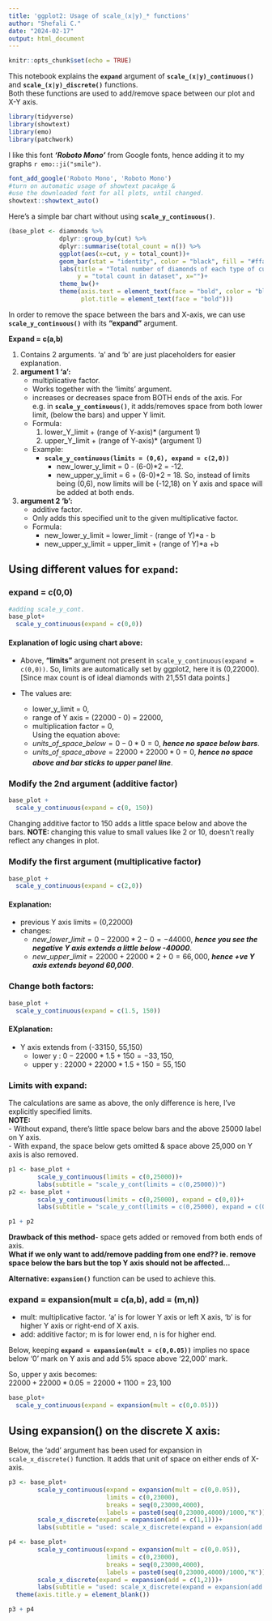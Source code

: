 ```yaml
---
title: 'ggplot2: Usage of scale_(x|y)_* functions'
author: "Shefali C."
date: "2024-02-17"
output: html_document
---
```


```r
knitr::opts_chunk$set(echo = TRUE)
```

This notebook explains the **`expand`** argument of **`scale_(x|y)_continuous()`** and **`scale_(x|y)_discrete()`** functions.  
Both these functions are used to add/remove space between our plot and X-Y axis.  

```r
library(tidyverse)
library(showtext)
library(emo)
library(patchwork)
```

I like this font ***'Roboto Mono'*** from Google fonts, hence adding it to my graphs `r emo::ji("smile")`.

```r
font_add_google('Roboto Mono', 'Roboto Mono')
#turn on automatic usage of showtext pacakge & 
#use the downloaded font for all plots, until changed.
showtext::showtext_auto()
```


Here's a simple bar chart without using **`scale_y_continuous()`**.

```r
(base_plot <- diamonds %>% 
              dplyr::group_by(cut) %>% 
              dplyr::summarise(total_count = n()) %>% 
              ggplot(aes(x=cut, y = total_count))+
              geom_bar(stat = "identity", color = "black", fill = "#ffa600")+
              labs(title = "Total number of diamonds of each type of cut",
                   y = "total count in dataset", x="")+
              theme_bw()+
              theme(axis.text = element_text(face = "bold", color = "black"),
                    plot.title = element_text(face = "bold")))
```

In order to remove the space between the bars and X-axis, we can use **`scale_y_continuous()`** with its **"expand"** argument. 

**Expand = c(a,b)**  

1. Contains 2 arguments. 'a' and 'b' are just placeholders for easier  explanation.  
2. **argument 1 'a':**  
    - multiplicative factor.  
    - Works together with the 'limits' argument.  
    - increases or decreases space from BOTH ends of the axis. For e.g. in **`scale_y_continuous()`**, it adds/removes space from both lower limit, (below the bars) and upper Y limit.  
    - Formula:  
        1. lower_Y_limit + (range of Y-axis)* (argument 1)  
        2. upper_Y_limit + (range of Y-axis)* (argument 1) 
        
    - Example:  
        - **`scale_y_continuous(limits = (0,6), expand = c(2,0))`**  
            - new_lower_y_limit = 0 - (6-0)*2 = -12.  
            - new_upper_y_limit = 6 + (6-0)*2 = 18. 
            So, instead of limits being (0,6), now limits will be (-12,18) on Y axis and space will be added at both ends.  
            
3. **argument 2 'b':**  
    - additive factor.  
    - Only adds this specified unit to the given multiplicative factor.  
    - Formula:
        - new_lower_y_limit = lower_limit - (range of Y)*a - b  
        - new_upper_y_limit = upper_limit + (range of Y)*a +b  
        
## Using different values for `expand`:
        
### expand = c(0,0)  

```r
#adding scale_y_cont.
base_plot+
  scale_y_continuous(expand = c(0,0))
```

#### Explanation of logic using chart above:

- Above, **"limits"** argument not present in `scale_y_continuous(expand = c(0,0))`. So, limits are automatically set by ggplot2, here it is (0,22000). [Since max count is of ideal diamonds with 21,551 data points.] 

- The values are:  
  - lower_y_limit = 0,  
  - range of Y axis = (22000 - 0) = 22000,  
  - multiplication factor = 0,  
  Using the equation above:  
  - $units\_of\_space\_below = 0 - 0*0 = 0$, ***hence no space below bars***.  
  - $units\_of_\_space\_above = 22000 + 22000*0 = 0$, ***hence no space above and bar sticks to upper panel line***.  

### Modify the 2nd argument (additive factor)  

```r
base_plot + 
  scale_y_continuous(expand = c(0, 150))
```

Changing additive factor to 150 adds a little space below and above the bars. 
**NOTE: ** changing this value to small values like 2 or 10, doesn't really reflect any changes in plot.

### Modify the first argument (multiplicative factor)

```r
base_plot +
  scale_y_continuous(expand = c(2,0))
```

#### Explanation:  

- previous Y axis limits = (0,22000)  
- changes:  
    - $new\_lower\_limit = 0 - 22000*2 - 0 = -44000$, ***hence you see the negative Y axis extends a little below -40000***.  
    - $new\_upper\_limit = 22000 + 22000*2 + 0 = 66,000$, ***hence +ve Y axis extends beyond 60,000***.  
    
### Change both factors:  

```r
base_plot +
  scale_y_continuous(expand = c(1.5, 150))
```

#### EXplanation:  

- Y axis extends from (-33150, 55,150)  
    - lower y : $0 - 22000*1.5 + 150 = -33,150$,  
    - upper y : $22000 + 22000*1.5 + 150 = 55,150$  
    
### Limits with expand: 

The calculations are same as above, the only difference is here, I've explicitly specified limits.  
**NOTE: **  
- Without expand, there's little space below bars and the above 25000 label on Y axis.  
- With expand, the space below gets omitted & space above 25,000 on Y axis is also removed. 


```r
p1 <- base_plot + 
        scale_y_continuous(limits = c(0,25000))+
        labs(subtitle = "scale_y_cont(limits = c(0,25000))")
p2 <- base_plot +
        scale_y_continuous(limits = c(0,25000), expand = c(0,0))+
        labs(subtitle = "scale_y_cont(limits = c(0,25000), expand = c(0,0))")

p1 + p2
```

**Drawback of this method**- space gets added or removed from both ends of axis.  
**What if we only want to add/remove padding from one end?? ie. remove space below the bars but the top Y axis should not be affected...**  

**Alternative: ** **`expansion()`** function can be used to achieve this.  

### expand = expansion(mult = c(a,b), add = (m,n))

- mult: multiplicative factor. 'a' is for lower Y axis or left X axis, 'b' is for higher Y axis or right-end of X axis.  
- add: additive factor; m is for lower end, n is for higher end.  

Below, keeping **`expand = expansion(mult = c(0,0.05))`** implies no space below '0' mark on Y axis and add 5% space above '22,000' mark. 

So, upper y axis becomes:  
$22000 + 22000*0.05 = 22000 + 1100 = 23,100$

```r
base_plot+
  scale_y_continuous(expand = expansion(mult = c(0,0.05)))
```

## Using expansion() on the discrete X axis: 

Below, the 'add' argument has been used for expansion in `scale_x_discrete()` function. It adds that unit of space on either ends of X-axis.

```r
p3 <- base_plot+
        scale_y_continuous(expand = expansion(mult = c(0,0.05)),
                           limits = c(0,23000),
                           breaks = seq(0,23000,4000),
                           labels = paste0(seq(0,23000,4000)/1000,"K"))+
        scale_x_discrete(expand = expansion(add = c(1,1)))+
        labs(subtitle = "used: scale_x_discrete(expand = expansion(add = c(1,1)))")

p4 <- base_plot+
        scale_y_continuous(expand = expansion(mult = c(0,0.05)),
                           limits = c(0,23000),
                           breaks = seq(0,23000,4000),
                           labels = paste0(seq(0,23000,4000)/1000,"K"))+
        scale_x_discrete(expand = expansion(add = c(1,2)))+
        labs(subtitle = "used: scale_x_discrete(expand = expansion(add = c(1,2)))")+
  theme(axis.title.y = element_blank())

p3 + p4
```




